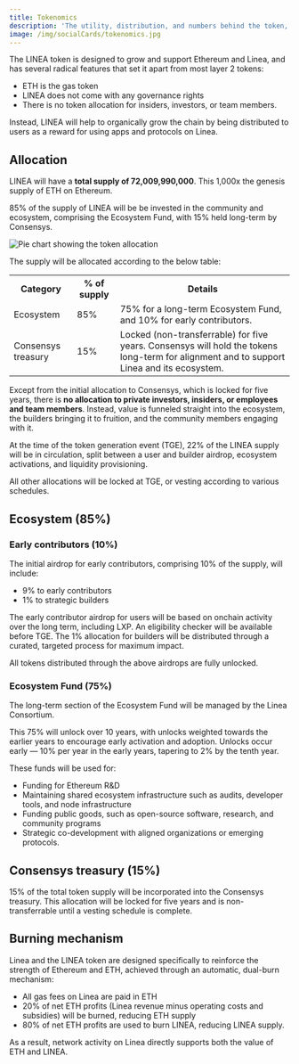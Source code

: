 ```yaml
---
title: Tokenomics
description: 'The utility, distribution, and numbers behind the token, LINEA.'
image: /img/socialCards/tokenomics.jpg
---
```


The LINEA token is designed to grow and support Ethereum and Linea, and has several radical features 
that set it apart from most layer 2 tokens:
- ETH is the gas token
- LINEA does not come with any governance rights
- There is no token allocation for insiders, investors, or team members.

Instead, LINEA will help to organically grow the chain by being distributed to users as a reward for 
using apps and protocols on Linea. 

## Allocation

LINEA will have a **total supply of 72,009,990,000**. This 1,000x the genesis supply of ETH on 
Ethereum.

85% of the supply of LINEA will be be invested in the community and ecosystem, comprising the 
Ecosystem Fund, with 15% held long-term by Consensys.

<div class="center-container">
  <div class="img-large">
    <img
      src="/img/technology/tokenomics/allocation.png"
      alt="Pie chart showing the token allocation"
    />
  </div>
</div>

The supply will be allocated according to the below table:

<table>
	<tr>
		<th>Category</th>
		<th>% of supply</th>
		<th>Details</th>
	</tr>
	<tr>
		<td>Ecosystem</td>
		<td>85%</td>
		<td>75% for a long-term Ecosystem Fund, and 10% for early contributors.</td>
	</tr>
	<tr>
		<td>Consensys treasury</td>
		<td>15%</td>
		<td>Locked (non-transferrable) for five years. Consensys will hold the tokens long-term for 
		alignment and to support Linea and its ecosystem.</td>
	</tr>
</table>

Except from the initial allocation to Consensys, which is locked for five years, there is **no 
allocation to private investors, insiders, or employees and team members**. Instead, value is 
funneled straight into the ecosystem, the builders bringing it to fruition, and the community members 
engaging with it. 

At the time of the token generation event (TGE), 22% of the LINEA supply will be in circulation, 
split between a user and builder airdrop, ecosystem activations, and liquidity provisioning.

All other allocations will be locked at TGE, or vesting according to various schedules.

## Ecosystem (85%)

### Early contributors (10%)

The initial airdrop for early contributors, comprising 10% of the supply, will include:
- 9% to early contributors
- 1% to strategic builders

The early contributor airdrop for users will be based on onchain activity over the long term, including 
LXP. An eligibility checker will be available before TGE. The 1% allocation for builders will be 
distributed through a curated, targeted process for maximum impact.
	
All tokens distributed through the above airdrops are fully unlocked.

### Ecosystem Fund (75%)

The long-term section of the Ecosystem Fund will be managed by the Linea Consortium.

This 75% will unlock over 10 years, with unlocks weighted towards the earlier years to encourage 
early activation and adoption. Unlocks occur early — 10% per year in the early years, tapering to 2% 
by the tenth year.

These funds will be used for:
- Funding for Ethereum R&D
- Maintaining shared ecosystem infrastructure such as audits, developer tools, and node infrastructure
- Funding public goods, such as open-source software, research, and community programs
- Strategic co-development with aligned organizations or emerging protocols.

## Consensys treasury (15%)

15% of the total token supply will be incorporated into the Consensys treasury. This allocation will 
be locked for five years and is non-transferrable until a vesting schedule is complete.

## Burning mechanism

Linea and the LINEA token are designed specifically to reinforce the strength of Ethereum and ETH, 
achieved through an automatic, dual-burn mechanism:
- All gas fees on Linea are paid in ETH
- 20% of net ETH profits (Linea revenue minus operating costs and subsidies) will be burned, 
  reducing ETH supply
- 80% of net ETH profits are used to burn LINEA, reducing LINEA supply.

As a result, network activity on Linea directly supports both the value of ETH and LINEA. 
